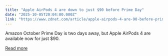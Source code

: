 ```yaml
---
title: "Apple AirPods 4 are down to just $90 before Prime Day"
date: "2025-10-05T20:04:00.000Z"
link: "https://www.zdnet.com/article/apple-airpods-4-are-90-before-prime-day/"
---
```


Amazon October Prime Day is two days away, but Apple AirPods 4 are available now for just $90.

[Read more](https://www.zdnet.com/article/apple-airpods-4-are-90-before-prime-day/)

